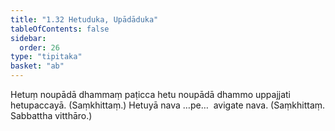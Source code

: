 ```yaml
---
title: "1.32 Hetuduka, Upādāduka"
tableOfContents: false
sidebar:
  order: 26
type: "tipitaka"
basket: "ab"
---
```



<DynamicBreadcrumb />

<Division number="56">

<Paragraph number="158">
Hetuṃ noupādā dhammaṃ paṭicca hetu noupādā dhammo uppajjati hetupaccayā. (Saṃkhittaṃ.)
</Paragraph>

<Paragraph number="159">
Hetuyā nava …pe…  avigate nava. (Saṃkhittaṃ. Sabbattha vitthāro.)
</Paragraph>
</Division>